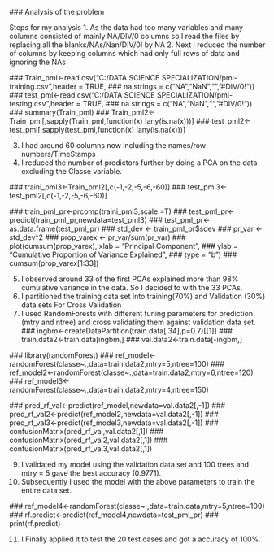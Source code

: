  ### Analysis of the problem

Steps for my analysis
1. As the data had too many variables and many columns consisted of mainly NA/DIV/0 columns so I read the files by replacing all the blanks/NAs/Nan/DIV/0! by NA
2. Next I reduced the number of columns by keeping columns which had only full rows of data and ignoring the NAs

 ### Train_pml<-read.csv("C:/DATA SCIENCE SPECIALIZATION/pml-training.csv",header = TRUE,
 ###                    na.strings = c("NA","NaN","","#DIV/0!"))
 ### test_pml<-read.csv("C:/DATA SCIENCE SPECIALIZATION/pml-testing.csv",header = TRUE,
 ###                   na.strings = c("NA","NaN","","#DIV/0!"))
 ### summary(Train_pml)
 ### Train_pml2<-Train_pml[,sapply(Train_pml,function(x) !any(is.na(x)))]
 ### test_pml2<-test_pml[,sapply(test_pml,function(x) !any(is.na(x)))]


3. I had around 60 columns now including the names/row numbers/TimeStamps
4. I reduced the number of predictors further by doing a PCA on the data excluding the Classe variable.

 ### traini_pml3<-Train_pml2[,c(-1,-2,-5,-6,-60)]
 ### test_pml3<-test_pml2[,c(-1,-2,-5,-6,-60)]

 ### train_pml_pr<-prcomp(traini_pml3,scale.=T)
 ### test_pml_pr<-predict(train_pml_pr,newdata=test_pml3)
 ### test_pml_pr<-as.data.frame(test_pml_pr)
 ### std_dev <- train_pml_pr$sdev
 ### pr_var <- std_dev^2
 ### prop_varex <- pr_var/sum(pr_var)
 ### plot(cumsum(prop_varex), xlab = "Principal Component",
 ###      ylab = "Cumulative Proportion of Variance Explained",
 ###      type = "b")
 ### cumsum(prop_varex[1:33])

5. I observed around 33 of the first PCAs explained more than 98% cumulative variance in the data. So I decided to with the 33 PCAs.
6. I partitioned the training data set into training(70%) and Validation (30%) data sets For Cross Validation
7. I used RandomForests with different tuning parameters for prediction (mtry and ntree) and cross validating them against validation data set. 
 ### ingbm<-createDataPartition(train.data[,34],p=0.7)[[1]]
 ### train.data2<-train.data[ingbm,]
 ### val.data2<-train.data[-ingbm,]

 ### library(randomForest)
 ### ref_model<-randomForest(classe~.,data=train.data2,mtry=5,ntree=100)
 ### ref_model2<-randomForest(classe~.,data=train.data2,mtry=6,ntree=120)
 ### ref_model3<-randomForest(classe~.,data=train.data2,mtry=4,ntree=150)

 ### pred_rf_val<-predict(ref_model,newdata=val.data2[,-1])
 ### pred_rf_val2<-predict(ref_model2,newdata=val.data2[,-1])
 ### pred_rf_val3<-predict(ref_model3,newdata=val.data2[,-1])
 ### confusionMatrix(pred_rf_val,val.data2[,1])
 ### confusionMatrix(pred_rf_val2,val.data2[,1])
 ### confusionMatrix(pred_rf_val3,val.data2[,1])

9. I validated my model using the validation data set and 100 trees and mtry = 5 gave the best accuracy (0.9771).
10. Subsequently I used the model with the above parameters to train the entire data set.

 ### ref_model4<-randomForest(classe~.,data=train.data,mtry=5,ntree=100)
 ### rf.predict<-predict(ref_model4,newdata=test_pml_pr)
 ### print(rf.predict)

11. I Finally applied it to test the 20 test cases and got a accuracy of 100%.
